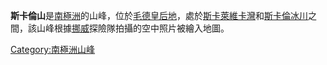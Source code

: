 {{coord|69|39|S|39|25|E|display=title}}

'''斯卡倫山'''是[[南極洲|南極洲]]的山峰，位於[[毛德皇后地|毛德皇后地]]，處於[[斯卡萊維卡灣|斯卡萊維卡灣]]和[[斯卡倫冰川|斯卡倫冰川]]之間，該山峰根據[[挪威|挪威]]探險隊拍攝的空中照片被繪入地圖。

{{Antarctica-geo-stub}}
[[Category:南極洲山峰|Category:南極洲山峰]]